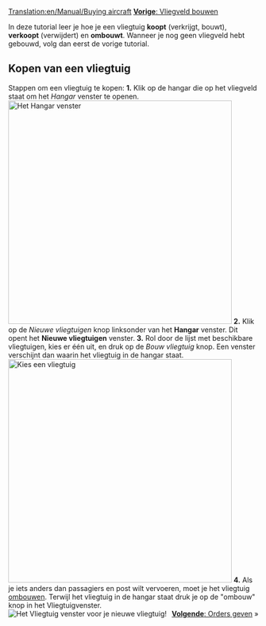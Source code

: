 [[Translation:en/Manual/Buying aircraft]]
{{nl/Tutorial}}
[[nl/Manual/Bouw vliegveld|'''Vorige''': Vliegveld bouwen]]

In deze tutorial leer je hoe je een vliegtuig '''koopt''' (verkrijgt, bouwt), '''verkoopt''' (verwijdert) en '''ombouwt'''.
Wanneer je nog geen vliegveld hebt gebouwd, volg dan eerst de vorige tutorial.

== Kopen van een vliegtuig ==
Stappen om een vliegtuig te kopen:
'''1.''' Klik op de hangar die op het vliegveld staat om het ''Hangar'' venster te openen.<br/>[[File:en/Vliegtuigkopen 1.png|none|thumb|450px|Het Hangar venster]]
'''2.''' Klik op de ''Nieuwe vliegtuigen'' knop linksonder van het '''Hangar''' venster. Dit opent het '''Nieuwe vliegtuigen''' venster.
'''3.''' Rol door de lijst met beschikbare vliegtuigen, kies er één uit, en druk op de ''Bouw vliegtuig'' knop.  Een venster verschijnt dan waarin het vliegtuig in de hangar staat.<br/>[[File:nl/Vliegtuigkopen 2.png|none|thumb|450px|Kies een vliegtuig]]
'''4.''' Als je iets anders dan passagiers en post wilt vervoeren, moet je het vliegtuig [[nl/Manual/Voertuig aanpassen|ombouwen]].  Terwijl het vliegtuig in de hangar staat druk je op de "ombouw" knop in het Vliegtuigvenster.<br/>[[File:nl/Vliegtuigkopen 3.png|none|frame|Het ''Vliegtuig'' venster voor je nieuwe vliegtuig!]]
<span style="float: right">[[nl/Orders uitdelen aan voertuigen|'''Volgende''': Orders geven]] &raquo;</span>
